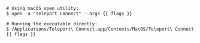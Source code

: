 ```code
# Using macOS open utility:
$ open -a "Teleport Connect" --args {{ flags }}

# Running the executable directly:
$ /Applications/Teleport\ Connect.app/Contents/MacOS/Teleport\ Connect {{ flags }}
```
